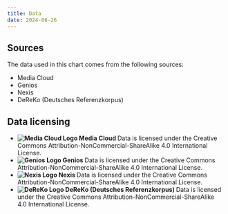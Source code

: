 ```yaml
---
title: Data
date: 2024-06-26
---
```


## Sources

The data used in this chart comes from the following sources:

- Media Cloud
- Genios
- Nexis
- DeReKo (Deutsches Referenzkorpus)

## Data licensing

<ul className="sm:grid sm:grid-cols-2 gap-x-4 gap-y-1 p-0 m-0">
  <li className="flex flex-col m-0 p-0 gap-2">
    <strong className="m-0 grid grid-cols-[auto_1fr] gap-x-2 items-center pb-1 border-b border-grayLight">
      <img
        src={`/images/docs/mediacloud-favicon.webp`}
        className="m-0 aspect-square"
        alt="Media Cloud Logo"
        width={20}
        height={20}
      />
      <span>Media Cloud</span>
    </strong>
    <span className="leading-tight text-sm text-grayDark">Data is licensed under the Creative Commons Attribution-NonCommercial-ShareAlike 4.0 International License.</span>
  </li>
  <li className="flex flex-col m-0 p-0 gap-2">
    <strong className="m-0 grid grid-cols-[auto_1fr] gap-x-2 items-center pb-1 border-b border-grayLight">
      <img
        src={`/images/docs/genios-favicon.webp`}
        className="m-0 aspect-square"
        alt="Genios Logo"
        width={20}
        height={20}
      />
      <span>Genios</span>
    </strong>
    <span className="leading-tight text-sm text-grayDark">Data is licensed under the Creative Commons Attribution-NonCommercial-ShareAlike 4.0 International License.</span>
  </li>
  <li className="flex flex-col m-0 p-0 gap-2">
    <strong className="m-0 grid grid-cols-[auto_1fr] gap-x-2 items-center pb-1 border-b border-grayLight">
      <img
        src={`/images/docs/nexis-favicon.webp`}
        className="m-0 aspect-square"
        alt="Nexis Logo"
        width={20}
        height={20}
      />
      <span>Nexis</span>
    </strong>
    <span className="leading-tight text-sm text-grayDark">Data is licensed under the Creative Commons Attribution-NonCommercial-ShareAlike 4.0 International License.</span>
  </li>
  <li className="flex flex-col m-0 p-0 gap-2">
    <strong className="m-0 grid grid-cols-[auto_1fr] gap-x-2 items-center pb-1 border-b border-grayLight">
      <img
        src={`/images/docs/dereko-favicon.webp`}
        className="m-0 aspect-square"
        alt="DeReKo Logo"
        width={20}
        height={20}
      />
      <span>DeReKo (Deutsches Referenzkorpus)</span>
    </strong>
    <span className="leading-tight text-sm text-grayDark">Data is licensed under the Creative Commons Attribution-NonCommercial-ShareAlike 4.0 International License.</span>
  </li>
</ul>
